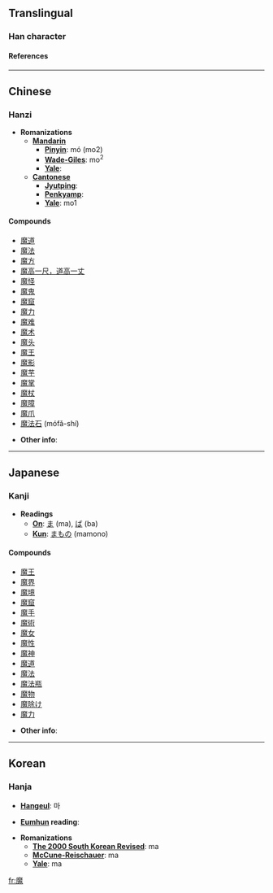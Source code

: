 ==Translingual==
===Han character===
{{Han char|rn=194|rad=鬼|as=11|sn=21|so=|four=0021<sub>3</sub>|canj=戈金竹山戈 (ICHUI), 戈木竹山戈 (IDHUI)|cmean= [[demon]], [[evil]] [[spirits]];  [[magic]] [[power]]}}
====References====
{{Han ref|kx=1462.670|dkj=45906'|dj=1997.020|hdz=74436.110|uh=9B54|ud=39764|bh=C55D|bd=50525}}
----

==Chinese==
===Hanzi===


* '''Romanizations'''
** '''[[Mandarin]]'''
*** '''[[Pinyin]]''': mó (mo2)
*** '''[[Wade-Giles]]''': mo<sup>2</sup>
*** '''[[Yale]]''': 
** '''[[Cantonese]]'''
*** '''[[Jyutping]]''':
*** '''[[Penkyamp]]''': 
*** '''[[Yale]]''': mo1

====Compounds====
*[[魔道]]
*[[魔法]]
*[[魔方]]
*[[魔高一尺，道高一丈]]
*[[魔怪]]
*[[魔鬼]]
*[[魔窟]]
*[[魔力]]
*[[魔难]]
*[[魔术]]
*[[魔头]]
*[[魔王]]
*[[魔影]]
*[[魔芋]]
*[[魔掌]]
*[[魔杖]]
*[[魔障]]
*[[魔爪]]
*[[魔法石]] (mófǎ-shí)

* '''Other info''': 
----

==Japanese==
===Kanji===


* '''Readings'''
** '''[[On]]''': [[ま]] (ma), [[ば]] (ba)
** '''[[Kun]]''': [[まもの]] (mamono)

====Compounds====
*[[魔王]]
*[[魔界]]
*[[魔境]]
*[[魔窟]]
*[[魔手]]
*[[魔術]]
*[[魔女]]
*[[魔性]]
*[[魔神]]
*[[魔道]]
*[[魔法]]
*[[魔法瓶]]
*[[魔物]]
*[[魔除け]]
*[[魔力]]

* '''Other info''':  
----

==Korean==
===Hanja===

* '''[[Hangeul]]''': 마

* '''[[Eumhun]] reading''': 

* '''Romanizations'''
** '''[[The 2000 South Korean Revised Romanization|The 2000 South Korean Revised]]''': ma
** '''[[McCune-Reischauer]]''': ma
** '''[[Yale]]''': ma


[[fr:魔]]
